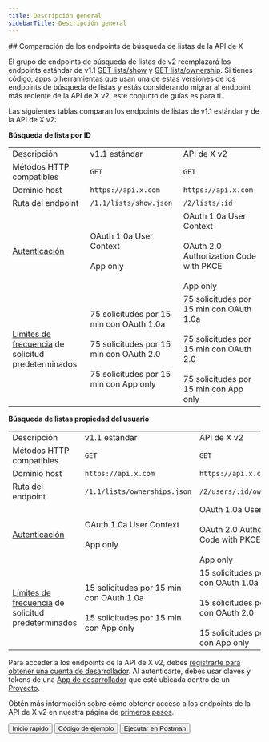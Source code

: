 ```yaml
---
title: Descripción general
sidebarTitle: Descripción general
---
```



<div id="comparing-x-apis-list-lookup-endpoints">
  ## Comparación de los endpoints de búsqueda de listas de la API de X
</div>

El grupo de endpoints de búsqueda de listas de v2 reemplazará los endpoints estándar de v1.1 [GET lists/show](https://developer.x.com/en/docs/twitter-api/v1/accounts-and-users/create-manage-lists/api-reference/get-lists-show) y [GET lists/ownership](https://developer.x.com/en/docs/twitter-api/v1/accounts-and-users/create-manage-lists/api-reference/get-lists-ownerships). Si tienes código, apps o herramientas que usan una de estas versiones de los endpoints de búsqueda de listas y estás considerando migrar al endpoint más reciente de la API de X v2, este conjunto de guías es para ti.

Las siguientes tablas comparan los endpoints de listas de v1.1 estándar y de la API de X v2:

**Búsqueda de lista por ID**

|     |     |     |
| :--- | :--- | :--- |
| Descripción | v1.1 estándar | API de X v2 |
| Métodos HTTP compatibles | `GET` | `GET` |
| Dominio host | `https://api.x.com` | `https://api.x.com` |
| Ruta del endpoint | `/1.1/lists/show.json` | `/2/lists/:id` |
| [Autenticación](/es/resources/fundamentals/authentication) | OAuth 1.0a User Context<br /><br />App only | OAuth 1.0a User Context<br /><br />OAuth 2.0 Authorization Code with PKCE<br /><br />App only |
| [Límites de frecuencia](/es/resources/fundamentals/rate-limits) de solicitud predeterminados | 75 solicitudes por 15 min con OAuth 1.0a<br /><br />75 solicitudes por 15 min con OAuth 2.0<br /><br />75 solicitudes por 15 min con App only | 75 solicitudes por 15 min con OAuth 1.0a<br /><br />75 solicitudes por 15 min con OAuth 2.0<br /><br />75 solicitudes por 15 min con App only |

**Búsqueda de listas propiedad del usuario**

|     |     |     |
| :--- | :--- | :--- |
| Descripción | v1.1 estándar | API de X v2 |
| Métodos HTTP compatibles | `GET` | `GET` |
| Dominio host | `https://api.x.com` | `https://api.x.com` |
| Ruta del endpoint | `/1.1/lists/ownerships.json` | `/2/users/:id/owned_lists` |
| [Autenticación](/es/resources/fundamentals/authentication) | OAuth 1.0a User Context<br /><br />App only | OAuth 1.0a User Context<br /><br />OAuth 2.0 Authorization Code with PKCE<br /><br />App only |
| [Límites de frecuencia](/es/resources/fundamentals/rate-limits) de solicitud predeterminados | 15 solicitudes por 15 min con OAuth 1.0a<br /><br />15 solicitudes por 15 min con App only | 15 solicitudes por 15 min con OAuth 1.0a<br /><br />15 solicitudes por 15 min con OAuth 2.0<br /><br />15 solicitudes por 15 min con App only |

Para acceder a los endpoints de la API de X v2, debes [registrarte para obtener una cuenta de desarrollador](https://developer.x.com/en/portal/petition/essential/basic-info). Al autenticarte, debes usar claves y tokens de una [App de desarrollador](/es/resources/fundamentals/developer-apps) que esté ubicada dentro de un [Proyecto](/es/resources/fundamentals/projects).

Obtén más información sobre cómo obtener acceso a los endpoints de la API de X v2 en nuestra página de [primeros pasos](/es/x-api/getting-started/getting-access).

<div className="flex space-x-2">
  <Button href="/es/x-api/lists/list-lookup/introduction">
    Inicio rápido
  </Button>

  <Button href="https://github.com/xdevplatform/Twitter-API-v2-sample-code">
    Código de ejemplo
  </Button>

  <Button href="https://app.getpostman.com/run-collection/9956214-784efcda-ed4c-4491-a4c0-a26470a67400">
    Ejecutar en Postman
  </Button>
</div>